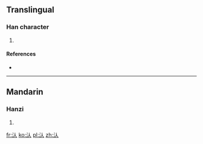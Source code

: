 ==Translingual==

===Han character===
{{Han char|rn=85|rad=水|as=02|sn=5|four=|canj=EO}}

# {{defn|Han|sort=水02}}

====References====
* {{Han ref|kx=0604.070|dkj=17108|hdz=31548.070|uh=6C44|ud=27716}}

----

==Mandarin==

===Hanzi===
{{cmn-hanzi|pin=[[hàn]] ([[han4]]), [[zè]] ([[ze4]])|wg=han<sup>4</sup>, tse<sup>4</sup>}}

# {{defn|lang=cmn|sort=水02}}

[[fr:汄]]
[[ko:汄]]
[[pl:汄]]
[[zh:汄]]